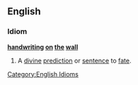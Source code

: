 ==English==

===Idiom===
'''[[handwriting]] [[on]] [[the]] [[wall]]'''

# {{alternative spelling of|writing on the wall}} A [[divine]] [[prediction]] or [[sentence]] to [[fate]].

[[Category:English Idioms]]